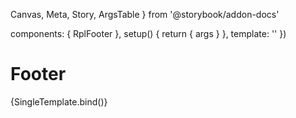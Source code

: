   Canvas,
  Meta,
  Story,
  ArgsTable
} from '@storybook/addon-docs'

  components: { RplFooter },
  setup() {
    return { args }
  },
  template: '<RplFooter v-bind="args" />'
})

<Meta
  title='WIP/Components/Footer'
  component={RplFooter}
/>

# Footer

<ArgsTable of={RplFooter} />

<Canvas>
  <Story
    name='Footer'
    play={a11yStoryCheck}
    parameters={{
      layout: 'fullscreen',
    }}
    argTypes={{
      variant: {
        control: { type: 'select' },
        options: RplFooterVariants
      },
    }}
    args={{
      variant: 'default',
      links: [
        { label: 'Privacy', url: '#' },
        { label: 'Disclaimer', url: '#' },
        { label: 'Terms of use', url: '#' },
        { label: 'Sitemap', url: '#' },
        { label: 'Accessibility Statement', url: '#' },
        { label: 'Help', url: '#' },
      ],
      logoLinks: [
        {
          imgSrc: svgPlaceholder({ width: 112, height: 52 }),
          label: 'Max native size',
          url: '#'
        },
        {
          imgSrc: svgPlaceholder({ width: 32, height: 32 }),
          label: 'Smaller than max size',
          url: '#'
        },
        {
          imgSrc: svgPlaceholder({ width: 80, height: 200 }),
          label: 'Portrait',
          url: '#'
        },
        {
          imgSrc: svgPlaceholder({ width: 200, height: 80 }),
          label: 'Landscape',
          url: '#'
        }
      ]
    }}
  >
    {SingleTemplate.bind()}
  </Story>
</Canvas>
